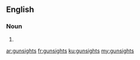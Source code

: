 ==English==

===Noun===
{{head|en|plural}}

# {{plural of|gunsight|lang=en}}

[[ar:gunsights]]
[[fr:gunsights]]
[[ku:gunsights]]
[[my:gunsights]]